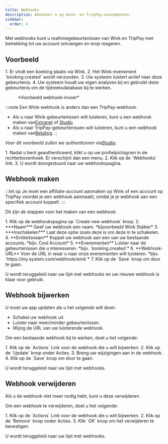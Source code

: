 ```yaml
---
title: Webhooks
description: Abonneer u op Wink- en TripPay-evenementen.
sidebar:
  order: 4
---
```


Met webhooks kunt u realtimegebeurtenissen van Wink en TripPay met betrekking tot uw account ontvangen en erop reageren.

## Voorbeeld

<Steps>
  1. Er vindt een boeking plaats via Wink.
  2. Het Wink-evenement `booking.created` wordt verzonden.
  3. Uw systeem luistert actief naar deze gebeurtenis.
  4. Uw systeem houdt uw eigen analyses bij en gebruikt deze gebeurtenis om de tijdreeksdatabase bij te werken.
</Steps>


<figure>
  <CloudinaryImage width="350" height="215" resize="scale" quality="best" alt="Voorbeeld webhook" src="academy/webhook" errorImage="noimage_opaque_nyrtl0.png" />

  <figcaption>*Voorbeeld webhook-invoer*</figcaption>
</figure>


:::note
Een Wink-webhook is anders dan een TripPay-webhook.

* Als u naar Wink-gebeurtenissen wilt luisteren, kunt u een webhook maken van[Extranet](https://extranet.wink.travel) of [Studio](https://studio.wink.travel).
* Als u naar TripPay-gebeurtenissen wilt luisteren, kunt u een webhook maken van[Betaling](https://pay.wink.travel).
  ::

*Voor dit voorbeeld zullen we authenticeren via[Studio](https://studio.wink.travel).*

<Steps>
  1. Nadat u bent geauthenticeerd, klikt u op uw profielpictogram in de rechterbovenhoek. Er verschijnt dan een menu.
  2. Klik op de `Webhooks` link.
  3. U wordt doorgestuurd naar uw webhookspagina.
</Steps>


## Webhook maken

:::let op
Je moet een affiliate-account aanmaken op Wink of een account op TripPay voordat je een webhook aanmaakt, omdat je je webhook aan een specifiek account koppelt.
:::

Dit zijn de stappen voor het maken van een webhook:

<Steps>
  1. Klik op de webhookspagina op `Create new webhook` knop.
  2. ***Naam*** Geef uw webhook een naam. *bijvoorbeeld Wink Stalker*
  3. ***Inschakelen*** Laat deze optie zoals deze is om deze in te schakelen.
  4. **Entiteitsnaam** Koppel uw webhook aan een van uw bestaande accounts. *bijv. Cool Account*
  5. **Evenementen** Luister naar de gebeurtenissen die u interesseren. *bijv. `booking.created`*
  6. **Webhook-URL** Voer de URL in waar u naar onze evenementen wilt luisteren. *bijv. `https://my.system.com/webhook/wink`*
  7. Klik op de `Save` knop om door te gaan.
</Steps>


U wordt teruggeleid naar uw lijst met webhooks en uw nieuwe webhook is klaar voor gebruik.

## Webhook bijwerken

U moet uw app updaten als u het volgende wilt doen:

* Schakel uw webhook uit.
* Luister naar meer/minder gebeurtenissen.
* Wijzig de URL van uw luisterende webhook.

Om een bestaande webhook bij te werken, doet u het volgende:

<Steps>
  1. Klik op de `Actions` Link voor de webhook die u wilt bijwerken.
  2. Klik op de `Update` knop onder Acties.
  3. Breng uw wijzigingen aan in de webhook.
  4. Klik op de `Save` knop om door te gaan.
</Steps>


U wordt teruggeleid naar uw lijst met webhooks.

## Webhook verwijderen

Als u de webhook niet meer nodig hebt, kunt u deze verwijderen.

Om een webhook te verwijderen, doet u het volgende:

<Steps>
  1. Klik op de `Actions` Link voor de webhook die u wilt bijwerken.
  2. Klik op de `Remove` knop onder Acties.
  3. Klik `OK` knop om het verwijderen te bevestigen.
</Steps>


U wordt teruggeleid naar uw lijst met webhooks.

